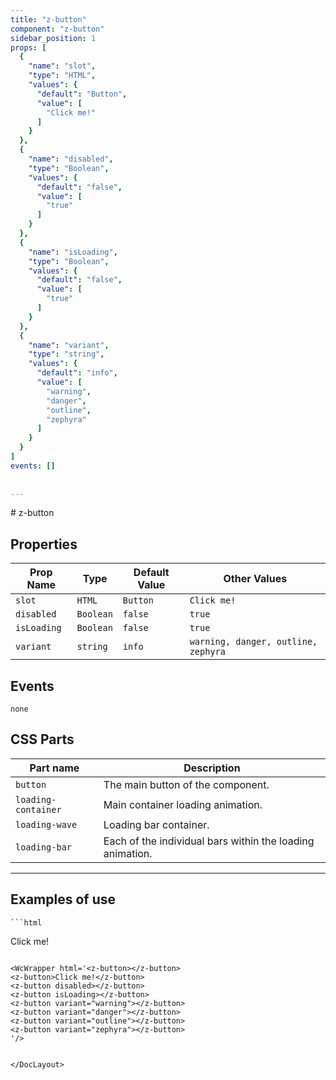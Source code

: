 ```yaml
--- 
title: "z-button"
component: "z-button"
sidebar_position: 1
props: [
  {
    "name": "slot",
    "type": "HTML",
    "values": {
      "default": "Button",
      "value": [
        "Click me!"
      ]
    }
  },
  {
    "name": "disabled",
    "type": "Boolean",
    "values": {
      "default": "false",
      "value": [
        "true"
      ]
    }
  },
  {
    "name": "isLoading",
    "type": "Boolean",
    "values": {
      "default": "false",
      "value": [
        "true"
      ]
    }
  },
  {
    "name": "variant",
    "type": "string",
    "values": {
      "default": "info",
      "value": [
        "warning",
        "danger",
        "outline",
        "zephyra"
      ]
    }
  }
]
events: []
 
 
---
```



<DocLayout>
# z-button 



## Properties

| Prop Name   | Type   | Default Value  | Other Values                    |
|-------------|--------|----------------|---------------------------------|
| `slot` | `HTML` | `Button` | `Click me!` |
| `disabled` | `Boolean` | `false` | `true` |
| `isLoading` | `Boolean` | `false` | `true` |
| `variant` | `string` | `info` | `warning, danger, outline, zephyra` |

## Events
`none`

## CSS Parts


| Part name  | Description                             | 
|--------------|-----------------------------------------|
| `button` | The main button of the component. | 
| `loading-container` | Main container loading animation. | 
| `loading-wave` | Loading bar container. | 
| `loading-bar` | Each of the individual bars within the loading animation. | 

--- 

## Examples of use



    ```html
<z-button></z-button>
<z-button>Click me!</z-button>
<z-button disabled></z-button>
<z-button isLoading></z-button>
<z-button variant="warning"></z-button>
<z-button variant="danger"></z-button>
<z-button variant="outline"></z-button>
<z-button variant="zephyra"></z-button>

```

<WcWrapper html='<z-button></z-button>
<z-button>Click me!</z-button>
<z-button disabled></z-button>
<z-button isLoading></z-button>
<z-button variant="warning"></z-button>
<z-button variant="danger"></z-button>
<z-button variant="outline"></z-button>
<z-button variant="zephyra"></z-button>
'/>
  

</DocLayout>
